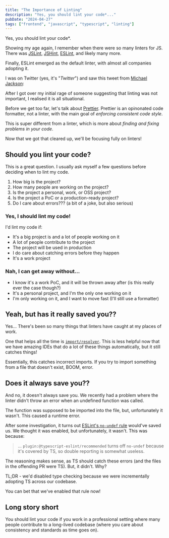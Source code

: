 ```yaml
---
title: "The Importance of Linting"
description: "Yes, you should lint your code*..."
pubDate: "2024-04-27"
tags: ["frontend", "javascript", "typescript", "linting"]
---
```


<style>
    {`.twitter-tweet {
    margin-left: auto;
    margin-right: auto;
`}
</style>


Yes, you should lint your code\*.

Showing my age again, I remember when there were so many linters for JS. There was [JSLint](https://www.jslint.com/), [JSHint](https://jshint.com/), [ESLint](https://eslint.org/), and likely many more.

Finally, ESLint emerged as the default linter, with almost all companies adopting it.

I was on Twitter (yes, it's "_Twitter_") and saw this tweet from [Michael Jackson](https://twitter.com/mjackson):

<Tweet id="https://twitter.com/mjackson/status/1782974201001038316" />

After I got over my initial rage of someone suggesting that linting was not important, I realised it is all situational.

Before we get too far, let's talk about [Prettier](https://prettier.io). Prettier is an opinonated code formatter, not a linter, with the main goal of _enforcing consistent code style_.

This is super different from a linter, which is more about _finding and fixing problems in your code_.

Now that we got that cleared up, we'll be focusing fully on linters!

## Should you lint your code?

This is a great question. I usually ask myself a few questions before deciding when to lint my code.

1. How big is the project?
2. How many people are working on the project?
3. Is the project a personal, work, or OSS project?
4. Is the project a PoC or a production-ready project?
5. Do I care about errors??? (a bit of a joke, but also serious)

### Yes, I should lint my code!

I'd lint my code if:

- It's a big project is and a lot of people working on it
- A lot of people contribute to the project
- The project will be used in production
- I do care about catching errors before they happen
- It's a work project

### Nah, I can get away without...

- I know it's a work PoC, and it will be thrown away after (is this really ever the case though?)
- It's a personal project, and I'm the only one working on it
- I'm only working on it, and I want to move fast (I'll still use a formatter)

## Yeah, but has it really saved you??

Yes... There's been so many things that linters have caught at my places of work.

One that helps all the time is [`import/resolver`](https://github.com/import-js/eslint-plugin-import). This is less helpful now that we have amazing IDEs that do a lot of these things automatically, but it still catches things!

Essentially, this catches incorrect imports. If you try to import something from a file that doesn't exist, BOOM, error.

## Does it always save you??

And no, it doesn't always save you. We recently had a problem where the linter didn't throw an error when an undefined function was called.

The function was supposed to be imported into the file, but, unfortunately it wasn't. This caused a runtime error.

After some investigation, it turns out [ESLint's `no-undef` rule](https://eslint.org/docs/latest/rules/no-undef) would've saved us. We thought it was enabled, but unfortunately, it wasn't. This was because:

> ... `plugin:@typescript-eslint/recommended` turns off `no-undef` because it's covered by TS, so double reporting is somewhat useless.

The reasoning makes sense, as TS should catch these errors (and the files in the offending PR were TS). But, it didn't. Why?

TL;DR - we'd disabled type checking because we were incrementally adopting TS across our codebase.

You can bet that we've enabled that rule now!

## Long story short

You should lint your code if you work in a professional setting where many people contribute to a long-lived codebase (where you care about consistency and standards as time goes on).

<script async src="https://platform.twitter.com/widgets.js"></script>
